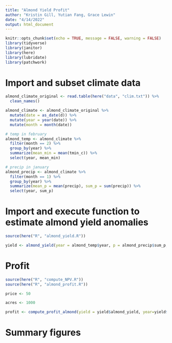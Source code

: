 ```yaml
---
title: "Almond Yield Profit"
author: "Kristin Gill, Yutian Fang, Grace Lewin"
date: "4/14/2022"
output: html_document
---
```


```r
knitr::opts_chunk$set(echo = TRUE, message = FALSE, warning = FALSE)
library(tidyverse)
library(janitor)
library(here)
library(lubridate)
library(patchwork)
```

# Import and subset climate data

```r
almond_climate_original <- read.table(here("data", "clim.txt")) %>% 
  clean_names()

almond_climate <- almond_climate_original %>% 
  mutate(date = as_date(d)) %>% 
  mutate(year = year(date)) %>%
  mutate(month = month(date))

# temp in february
almond_temp <- almond_climate %>% 
  filter(month == 2) %>% 
  group_by(year) %>%
  summarize(mean_min = mean(tmin_c)) %>% 
  select(year, mean_min)

# precip in january
almond_precip <- almond_climate %>% 
  filter(month == 1) %>% 
  group_by(year) %>% 
  summarize(mean_p = mean(precip), sum_p = sum(precip)) %>% 
  select(year, sum_p)
```

# Import and execute function to estimate almond yield anomalies

```r
source(here("R", "almond_yield.R"))

yield <- almond_yield(year = almond_temp$year, p = almond_precip$sum_p, Tn = almond_temp$mean_min)
```

# Profit
```r
source(here("R", "compute_NPV.R"))
source(here("R", "almond_profit.R"))

price <- 50

acres <- 1000

profit <- compute_profit_almond(yield = yield$almond_yield, year=yield$year, price=price, discount=0.12, acres=acres)
```

# Summary figures
